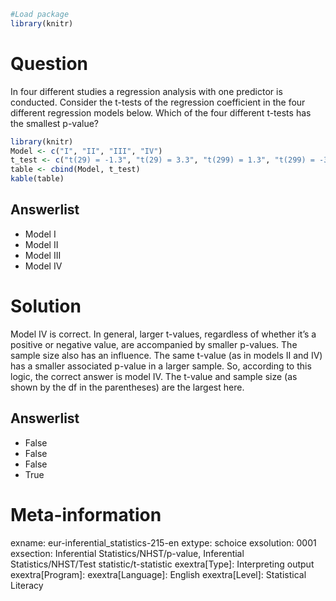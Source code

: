 ```{r, echo = FALSE, results = "hide"}
#Load package
library(knitr)
```

Question
========
In four different studies a regression analysis with one predictor is conducted. Consider the t-tests of the regression coefficient in the four different regression models below.
Which of the four different t-tests has the smallest p-value?

```{r, echo=FALSE}
library(knitr)
Model <- c("I", "II", "III", "IV")
t_test <- c("t(29) = -1.3", "t(29) = 3.3", "t(299) = 1.3", "t(299) = -3.3")
table <- cbind(Model, t_test)
kable(table)
```

Answerlist
----------
* Model I
* Model II
* Model III
* Model IV


Solution
========
Model IV is correct. In general, larger t-values, regardless of whether it's a positive or negative value, are accompanied by smaller p-values. The sample size also has an influence. The same t-value (as in models II and IV) has a smaller associated p-value in a larger sample. So, according to this logic, the correct answer is model IV. The t-value and sample size (as shown by the df in the parentheses) are the largest here.

Answerlist
----------
* False
* False
* False
* True


Meta-information
================
exname: eur-inferential_statistics-215-en
extype: schoice
exsolution: 0001
exsection: Inferential Statistics/NHST/p-value, Inferential Statistics/NHST/Test statistic/t-statistic
exextra[Type]: Interpreting output
exextra[Program]: 
exextra[Language]: English
exextra[Level]: Statistical Literacy